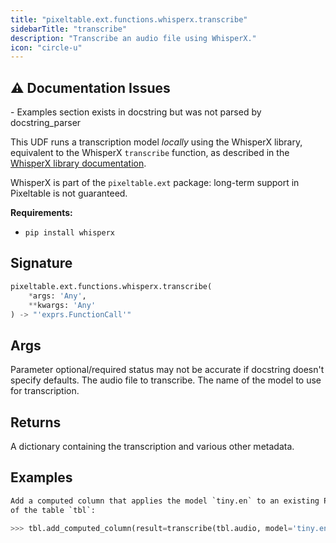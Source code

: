 ```yaml
---
title: "pixeltable.ext.functions.whisperx.transcribe"
sidebarTitle: "transcribe"
description: "Transcribe an audio file using WhisperX."
icon: "circle-u"
---
```

## ⚠️ Documentation Issues

<Warning>
- Examples section exists in docstring but was not parsed by docstring_parser
</Warning>

This UDF runs a transcription model *locally* using the WhisperX library, equivalent to the WhisperX `transcribe` function, as described in the [WhisperX library documentation](https://github.com/m-bain/whisperX).

WhisperX is part of the `pixeltable.ext` package: long-term support in Pixeltable is not guaranteed.

**Requirements:**

- `pip install whisperx`


## Signature

```python
pixeltable.ext.functions.whisperx.transcribe(
    *args: 'Any',
    **kwargs: 'Any'
) -> "'exprs.FunctionCall'"
```

## Args

<Note>
Parameter optional/required status may not be accurate if docstring doesn't specify defaults.
</Note>

<ParamField path="audio" type="string" required>
  The audio file to transcribe.


</ParamField>

<ParamField path="model" type="string" required>
  The name of the model to use for transcription.


</ParamField>

## Returns

<ResponseField name="return" type="any" required>
  A dictionary containing the transcription and various other metadata.


</ResponseField>

## Examples

```python
Add a computed column that applies the model `tiny.en` to an existing Pixeltable column `tbl.audio`
of the table `tbl`:

>>> tbl.add_computed_column(result=transcribe(tbl.audio, model='tiny.en'))
```

